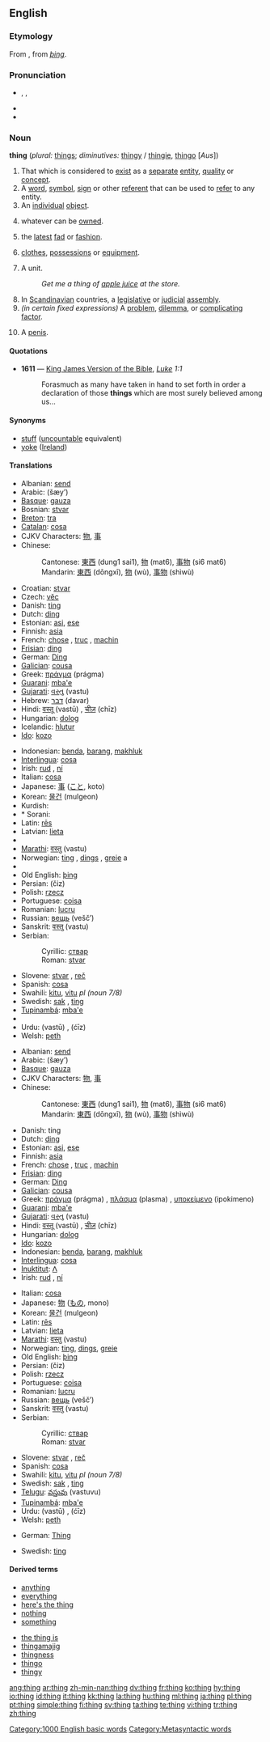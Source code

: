 {{see|Thing}}
{{wikipedia|dab=thing}}
==English==

{{rank|got|let|world|194|thing|set|told|both}}

===Etymology===
From {{ME.}}, from {{OE.}} ''[[þing]]''.

===Pronunciation===
* {{enPR|thĭng}}, {{IPA|/θɪŋ/}}, {{SAMPA|/TIN/}}
* {{audio|en-us-thing.ogg|Audio (US)}}
* {{rhymes|ɪŋ}}

===Noun===
'''thing''' (''plural:'' [[things]]; ''diminutives:'' [[thingy]] / [[thingie]], [[thingo]] [''Aus''])

# That which is considered to [[exist]] as a [[separate]] [[entity]], [[quality]] or [[concept]].
# A [[word]], [[symbol]], [[sign]] or other [[referent]] that can be used to [[refer]] to any entity.
# An [[individual]] [[object]].
# {{law}} whatever can be [[owned]].
# the [[latest]] [[fad]] or [[fashion]].
# {{in plural}} [[clothes]], [[possessions]] or [[equipment]].
# A unit.
#: ''Get me a thing of [[apple juice]] at the store.''
# In [[Scandinavian]] countries, a [[legislative]] or [[judicial]] [[assembly]].
# ''(in certain fixed expressions)'' A [[problem]], [[dilemma]], or [[complicating]] [[factor]].
# {{context|U.S. slang}} A [[penis]].

====Quotations====
* '''1611''' — [[w:King James Version of the Bible|King James Version of the Bible]], ''[[s:Bible (King James)/Luke|Luke]] 1:1''
*: Forasmuch as many have taken in hand to set forth in order a declaration of those '''things''' which are most surely believed among us...

====Synonyms====
* [[stuff]] ([[uncountable]] equivalent)
* [[yoke]] ([[Ireland]])

====Translations====
{{trans-top|a separate entity or concept}}
* Albanian: [[send#Albanian|send]] {{m}}
* Arabic: {{ARchar|[[شيء]]}} (šæy’) {{m}}
* [[Basque]]: [[gauza]]
* Bosnian: [[stvar]] {{f}}
* [[Breton]]: [[tra]] {{f}}
* [[Catalan]]: [[cosa]] {{f}}
* CJKV Characters: [[物]], [[事]]
* Chinese:
*: Cantonese: [[東西]] (dung1 sai1), [[物]] (mat6), [[事物]] (si6 mat6)
*: Mandarin: [[東西]] (dōngxī), [[物]] (wù), [[事物]] (shìwù)
* Croatian: [[stvar]] {{f}}
* Czech: [[věc]] {{f}}
* Danish: [[ting]] {{c}}
* Dutch: [[ding]] {{n}}
* Estonian: [[asi]], [[ese]]
* Finnish: [[asia]]
* French: [[chose]] {{f}}, [[truc]] {{m}}, [[machin]] {{m}} {{italbrac|informal}}
* [[Frisian]]: [[ding]] {{n}}
* German: [[Ding]] {{n}}
* [[Galician]]: [[cousa]] {{f}}
* Greek: [[πράγμα]] (prágma) {{n}}
* [[Guarani]]: [[mba'e]]
* [[Gujarati]]: [[વસ્તુ]] (vastu)
* Hebrew: [[דבר]] (davar) {{m}}
* Hindi: [[वस्तू]] (vastū) {{m}}, [[चीज़]] (chīz) {{f}}
* Hungarian: [[dolog]]
* Icelandic: [[hlutur]] {{m}}
* [[Ido]]: [[kozo]]
{{trans-mid}}
* Indonesian: [[benda]], [[barang]], [[makhluk]]
* [[Interlingua]]: [[cosa]]
* Irish: [[rud]] {{m}}, [[ní]] {{m}}
* Italian: [[cosa]] {{f}}
* Japanese: [[事]] ([[こと]], koto)
* Korean: [[물건]] (mulgeon)
* Kurdish:
* * Sorani: {{t|ku|شت|sc=KUchar|tr=shit}}
* Latin: [[res#Latin|rēs]] {{f}}
* Latvian: [[lieta]] {{f}}
* {{trreq|Lithuanian}}
* [[Marathi]]: [[वस्तु]] (vastu)
* Norwegian: [[ting]] {{m}}, [[dings]] {{m}}, [[greie]] {{f}} a
* {{trreq|Mongolian}}
* Old English: [[þing]] {{n}}
* Persian: {{FAchar|[[چیز]]}} (čiz)
* Polish: [[rzecz]] {{f}}
* Portuguese: [[coisa]] {{f}}
* Romanian: [[lucru]] {{n}}
* Russian: [[вещь]] (vešč’) {{f}}
* Sanskrit: [[वस्तु]] (vastu) {{m}}
* Serbian:
*: Cyrillic: [[ствар]] {{f}}
*: Roman: [[stvar]] {{f}}
* Slovene: [[stvar]] {{f}}, [[reč]] {{f}}
* Spanish: [[cosa]] {{f}}
* Swahili: [[kitu]], [[vitu]] ''pl (noun 7/8)''
* Swedish: [[sak]] {{c}}, [[ting]] {{n}}
* [[Tupinambá]]: [[mba'e]]
* {{trreq|Turkish}}
* Urdu: {{URchar|[[وستو]]}} (vastū) {{m}}, {{URchar|[[چیز]]}} (ćīz) {{f}}
* Welsh: [[peth]] {{m}}
{{trans-bottom}}

{{trans-top|any physical or psychical entity}}
* Albanian: [[send#Albanian|send]]
* Arabic: {{ARchar|[[شيء]]}} (šæy’) {{m}}
* [[Basque]]: [[gauza]]
* CJKV Characters: [[物]], [[事]]
* Chinese:
*: Cantonese: [[東西]] (dung1 sai1), [[物]] (mat6), [[事物]] (si6 mat6)
*: Mandarin: [[東西]] (dōngxī), [[物]] (wù), [[事物]] (shìwù)
* Danish: ting {{c}}
* Dutch: [[ding]] {{n}}
* Estonian: [[asi]], [[ese]]
* Finnish: [[asia]]
* French: [[chose]] {{f}}, [[truc]] {{m}}, [[machin]] {{m}} {{italbrac|informal}}
* [[Frisian]]: [[ding]] {{n}}
* German: [[Ding]] {{n}}
* [[Galician]]: [[cousa]] {{f}}
* Greek: [[πράγμα]] (prágma) {{n}}, [[πλάσμα]] (plasma) {{n}}, [[υποκείμενο]] (ipokimeno) {{n}}
* [[Guarani]]: [[mba'e]]
* [[Gujarati]]: [[વસ્તુ]] (vastu)
* Hindi: [[वस्तू]] (vastū) {{m}}, [[चीज़]] (chīz) {{f}}
* Hungarian: [[dolog]]
* [[Ido]]: [[kozo]]
* Indonesian: [[benda]], [[barang]], [[makhluk]]
* [[Interlingua]]: [[cosa]]
* [[Inuktitut]]: [[ᐱ]]
* Irish: [[rud]] {{m}}, [[ní]] {{m}}
{{trans-mid}}
* Italian: [[cosa]] {{f}}
* Japanese: [[物]] ([[もの]], mono)
* Korean: [[물건]] (mulgeon)
* Latin: [[res#Latin|rēs]] {{f}}
* Latvian: [[lieta]]
* [[Marathi]]: [[वस्तु]] (vastu)
* Norwegian: [[ting]], [[dings]], [[greie]] {{m}}
* Old English: [[þing]] {{n}}
* Persian: {{FAchar|[[چیز]]}} (čiz)
* Polish: [[rzecz]] {{f}}
* Portuguese: [[coisa]] {{f}}
* Romanian: [[lucru]] {{n}}
* Russian: [[вещь]] (vešč’) {{f}}
* Sanskrit: [[वस्तु]] (vastu) {{m}}
* Serbian:
*: Cyrillic: [[ствар]] {{f}}
*: Roman: [[stvar]] {{f}}
* Slovene: [[stvar]] {{f}}, [[reč]] {{f}}
* Spanish: [[cosa]] {{f}}
* Swahili: [[kitu]], [[vitu]] ''pl (noun 7/8)''
* Swedish: [[sak]] {{c}}, [[ting]] {{n}}
* [[Telugu]]: [[వస్తువు]] (vastuvu)
* [[Tupinambá]]: [[mba'e]]
* Urdu: {{URchar|[[وستو]]}} (vastū) {{m}}, {{URchar|[[چیز]]}} (ćīz) {{f}}
* Welsh: [[peth]] {{m}}
{{trans-bottom}}

{{trans-top|a legislative or judicial assembly}}
* German: [[Thing]] {{n}}
{{trans-mid}}
* Swedish: [[ting]] {{n}}
{{trans-bottom}}

====Derived terms====
{{top2}}
* [[anything]]
* [[everything]]
* [[here's the thing]]
* [[nothing]]
* [[something]]
{{mid2}}
* [[the thing is]]
* [[thingamajig]]<!-- various spellings -->
* [[thingness]]
* [[thingo]]
* [[thingy]]
{{bottom}}

[[Category:1000 English basic words]]
[[Category:Metasyntactic words]]

[[ang:thing]]
[[ar:thing]]
[[zh-min-nan:thing]]
[[dv:thing]]
[[fr:thing]]
[[ko:thing]]
[[hy:thing]]
[[io:thing]]
[[id:thing]]
[[it:thing]]
[[kk:thing]]
[[la:thing]]
[[hu:thing]]
[[ml:thing]]
[[ja:thing]]
[[pl:thing]]
[[pt:thing]]
[[simple:thing]]
[[fi:thing]]
[[sv:thing]]
[[ta:thing]]
[[te:thing]]
[[vi:thing]]
[[tr:thing]]
[[zh:thing]]